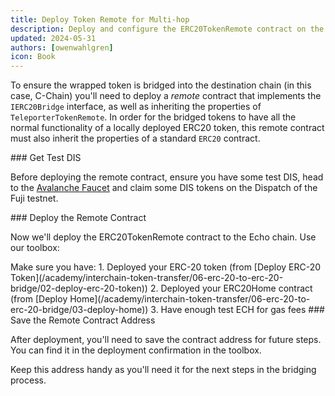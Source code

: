 ```yaml
---
title: Deploy Token Remote for Multi-hop
description: Deploy and configure the ERC20TokenRemote contract on the second blockchain.
updated: 2024-05-31
authors: [owenwahlgren]
icon: Book
---
```


To ensure the wrapped token is bridged into the destination chain (in this case, C-Chain) you'll need to deploy a _remote_ contract that implements the `IERC20Bridge` interface, as well as inheriting the properties of `TeleporterTokenRemote`. In order for the bridged tokens to have all the normal functionality of a locally deployed ERC20 token, this remote contract must also inherit the properties of a standard `ERC20` contract.

<Steps>
<Step>
### Get Test DIS

Before deploying the remote contract, ensure you have some test DIS, head to the [Avalanche Faucet](https://core.app/tools/testnet-faucet/?subnet=dispatch&token=dispatch) and claim some DIS tokens on the Dispatch of the Fuji testnet.

</Step>

<Step>
### Deploy the Remote Contract

Now we'll deploy the ERC20TokenRemote contract to the Echo chain. Use our toolbox:

<Callout>
Make sure you have:
1. Deployed your ERC-20 token (from [Deploy ERC-20 Token](/academy/interchain-token-transfer/06-erc-20-to-erc-20-bridge/02-deploy-erc-20-token))
2. Deployed your ERC20Home contract (from [Deploy Home](/academy/interchain-token-transfer/06-erc-20-to-erc-20-bridge/03-deploy-home))
3. Have enough test ECH for gas fees
</Callout>

<ToolboxMdxWrapper enforceChainId={779672}>
    <DeployERC20TokenRemote />
</ToolboxMdxWrapper>

</Step>

<Step>
### Save the Remote Contract Address

After deployment, you'll need to save the contract address for future steps. You can find it in the deployment confirmation in the toolbox.

<Callout title="Note" type="info">
Keep this address handy as you'll need it for the next steps in the bridging process.
</Callout>
</Step>

</Steps>
